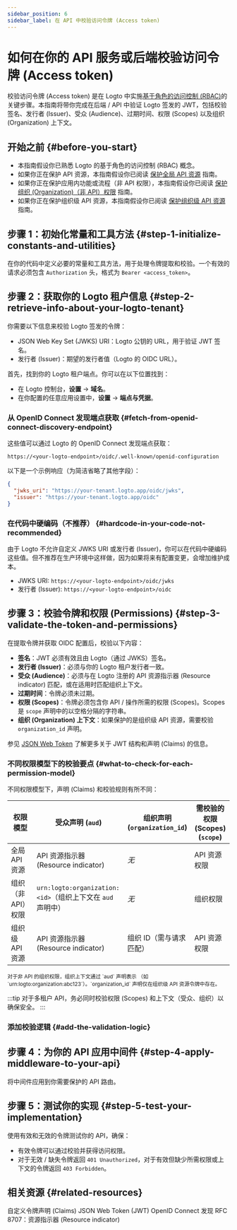 ```yaml
---
sidebar_position: 6
sidebar_label: 在 API 中校验访问令牌 (Access token)
---
```




# 如何在你的 API 服务或后端校验访问令牌 (Access token)

校验访问令牌 (Access token) 是在 Logto 中实施[基于角色的访问控制 (RBAC)](/authorization/role-based-access-control)的关键步骤。本指南将带你完成在后端 / API 中验证 Logto 签发的 JWT，包括校验签名、发行者 (Issuer)、受众 (Audience)、过期时间、权限 (Scopes) 以及组织 (Organization) 上下文。

## 开始之前 \{#before-you-start}

- 本指南假设你已熟悉 Logto 的基于角色的访问控制 (RBAC) 概念。
- 如果你正在保护 API 资源，本指南假设你已阅读 [保护全局 API 资源](/authorization/global-api-resources) 指南。
- 如果你正在保护应用内功能或流程（非 API 权限），本指南假设你已阅读 [保护组织 (Organization)（非 API）权限](/authorization/organization-permissions) 指南。
- 如果你正在保护组织级 API 资源，本指南假设你已阅读 [保护组织级 API 资源](/authorization/organization-level-api-resources) 指南。

## 步骤 1：初始化常量和工具方法 \{#step-1-initialize-constants-and-utilities}

在你的代码中定义必要的常量和工具方法，用于处理令牌提取和校验。一个有效的请求必须包含 `Authorization` 头，格式为 `Bearer <access_token>`。

<Tabs groupId="api-language">
  <TabItem value="node" label="Node.js">
    <NodeInit />
  </TabItem>
  <TabItem value="python" label="Python">
    <PythonInit />
  </TabItem>
  <TabItem value="go" label="Go">
    <GoInit />
  </TabItem>
  <TabItem value="java" label="Java">
    <JavaInit />
  </TabItem>
  <TabItem value="dotnet" label=".NET">
    <DotNetInit />
  </TabItem>
  <TabItem value="php" label="PHP">
    <PhpInit />
  </TabItem>
  <TabItem value="ruby" label="Ruby">
    <RubyInit />
  </TabItem>
  <TabItem value="rust" label="Rust">
    <RustInit />
  </TabItem>
</Tabs>

## 步骤 2：获取你的 Logto 租户信息 \{#step-2-retrieve-info-about-your-logto-tenant}

你需要以下信息来校验 Logto 签发的令牌：

- JSON Web Key Set (JWKS) URI：Logto 公钥的 URL，用于验证 JWT 签名。
- 发行者 (Issuer)：期望的发行者值（Logto 的 OIDC URL）。

首先，找到你的 Logto 租户端点。你可以在以下位置找到：

- 在 Logto 控制台，**设置** → **域名**。
- 在你配置的任意应用设置中，**设置** → **端点与凭据**。

### 从 OpenID Connect 发现端点获取 \{#fetch-from-openid-connect-discovery-endpoint}

这些值可以通过 Logto 的 OpenID Connect 发现端点获取：

```
https://<your-logto-endpoint>/oidc/.well-known/openid-configuration
```

以下是一个示例响应（为简洁省略了其他字段）：

```json
{
  "jwks_uri": "https://your-tenant.logto.app/oidc/jwks",
  "issuer": "https://your-tenant.logto.app/oidc"
}
```

### 在代码中硬编码（不推荐） \{#hardcode-in-your-code-not-recommended}

由于 Logto 不允许自定义 JWKS URI 或发行者 (Issuer)，你可以在代码中硬编码这些值。但不推荐在生产环境中这样做，因为如果将来有配置变更，会增加维护成本。

- JWKS URI: `https://<your-logto-endpoint>/oidc/jwks`
- 发行者 (Issuer): `https://<your-logto-endpoint>/oidc`

## 步骤 3：校验令牌和权限 (Permissions) \{#step-3-validate-the-token-and-permissions}

在提取令牌并获取 OIDC 配置后，校验以下内容：

- **签名**：JWT 必须有效且由 Logto（通过 JWKS）签名。
- **发行者 (Issuer)**：必须与你的 Logto 租户发行者一致。
- **受众 (Audience)**：必须与在 Logto 注册的 API 资源指示器 (Resource indicator) 匹配，或在适用时匹配组织上下文。
- **过期时间**：令牌必须未过期。
- **权限 (Scopes)**：令牌必须包含你 API / 操作所需的权限 (Scopes)。Scopes 是 `scope` 声明中的以空格分隔的字符串。
- **组织 (Organization) 上下文**：如果保护的是组织级 API 资源，需要校验 `organization_id` 声明。

参见 [JSON Web Token](https://auth.wiki/jwt) 了解更多关于 JWT 结构和声明 (Claims) 的信息。

### 不同权限模型下的校验要点 \{#what-to-check-for-each-permission-model}

不同权限模型下，声明 (Claims) 和校验规则有所不同：

| 权限模型           | 受众声明 (`aud`)                                           | 组织声明 (`organization_id`) | 需校验的权限 (Scopes) (`scope`) |
| ------------------ | ---------------------------------------------------------- | ---------------------------- | ------------------------------- |
| 全局 API 资源      | API 资源指示器 (Resource indicator)                        | _无_                         | API 资源权限                    |
| 组织（非 API）权限 | `urn:logto:organization:<id>`（组织上下文在 `aud` 声明中） | _无_                         | 组织权限                        |
| 组织级 API 资源    | API 资源指示器 (Resource indicator)                        | 组织 ID（需与请求匹配）      | API 资源权限                    |

<small>
  对于非 API 的组织权限，组织上下文通过 `aud` 声明表示 （如
  `urn:logto:organization:abc123`）。`organization_id` 声明仅在组织级 API 资源令牌中存在。
</small>

:::tip
对于多租户 API，务必同时校验权限 (Scopes) 和上下文（受众、组织）以确保安全。
:::

### 添加校验逻辑 \{#add-the-validation-logic}

<Tabs groupId="api-language">
  <TabItem value="node" label="Node.js">
    <NodeAddValidationLogic />
  </TabItem>
  <TabItem value="python" label="Python">
    <PythonAddValidationLogic />
  </TabItem>
  <TabItem value="go" label="Go">
    <GoAddValidationLogic />
  </TabItem>
  <TabItem value="java" label="Java">
    <JavaAddValidationLogic />
  </TabItem>
  <TabItem value="dotnet" label=".NET">
    <DotNetAddValidationLogic />
  </TabItem>
  <TabItem value="php" label="PHP">
    <PhpAddValidationLogic />
  </TabItem>
  <TabItem value="ruby" label="Ruby">
    <RubyAddValidationLogic />
  </TabItem>
  <TabItem value="rust" label="Rust">
    <RustAddValidationLogic />
  </TabItem>
</Tabs>

## 步骤 4：为你的 API 应用中间件 \{#step-4-apply-middleware-to-your-api}

将中间件应用到你需要保护的 API 路由。

<Tabs groupId="api-language">
  <TabItem value="node" label="Node.js">
    <NodeApplyMiddleware />
  </TabItem>
  <TabItem value="python" label="Python">
    <PythonApplyMiddleware />
  </TabItem>
  <TabItem value="go" label="Go">
    <GoApplyMiddleware />
  </TabItem>
  <TabItem value="java" label="Java">
    <JavaApplyMiddleware />
  </TabItem>
  <TabItem value="dotnet" label=".NET">
    <DotNetApplyMiddleware />
  </TabItem>
  <TabItem value="php" label="PHP">
    <PhpApplyMiddleware />
  </TabItem>
  <TabItem value="ruby" label="Ruby">
    <RubyApplyMiddleware />
  </TabItem>
  <TabItem value="rust" label="Rust">
    <RustApplyMiddleware />
  </TabItem>
</Tabs>

## 步骤 5：测试你的实现 \{#step-5-test-your-implementation}

使用有效和无效的令牌测试你的 API，确保：

- 有效令牌可以通过校验并获得访问权限。
- 对于无效 / 缺失令牌返回 `401 Unauthorized`，对于有效但缺少所需权限或上下文的令牌返回 `403 Forbidden`。

## 相关资源 \{#related-resources}

<Url href="/developers/custom-token-claims">自定义令牌声明 (Claims)</Url>
<Url href="https://auth.wiki/zh/jwt">JSON Web Token (JWT)</Url>
<Url href="https://openid.net/specs/openid-connect-discovery-1_0.html">OpenID Connect 发现</Url>
<Url href="https://www.rfc-editor.org/rfc/rfc8707.html">
  RFC 8707：资源指示器 (Resource indicator)
</Url>
